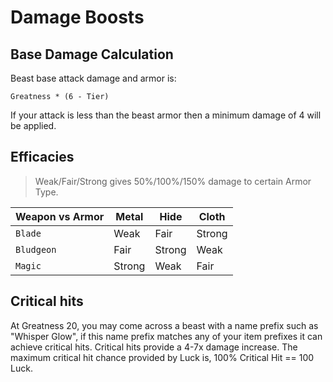 # Damage Boosts

## Base Damage Calculation

Beast base attack damage and armor is:

`Greatness * (6 - Tier)`

If your attack is less than the beast armor then a minimum damage of 4 will be applied.

## Efficacies

> Weak/Fair/Strong gives 50%/100%/150% damage to certain Armor Type.

| Weapon vs Armor | Metal  | Hide   | Cloth  |
| --------------- | ------ | ------ | ------ |
| `Blade`         | Weak   | Fair   | Strong |
| `Bludgeon`      | Fair   | Strong | Weak   |
| `Magic`         | Strong | Weak   | Fair   |

## Critical hits

At Greatness 20, you may come across a beast with a name prefix such as "Whisper Glow", if this name prefix matches any of your item prefixes it can achieve critical hits. Critical hits provide a 4-7x damage increase. The maximum critical hit chance provided by Luck is, 100% Critical Hit == 100 Luck.
